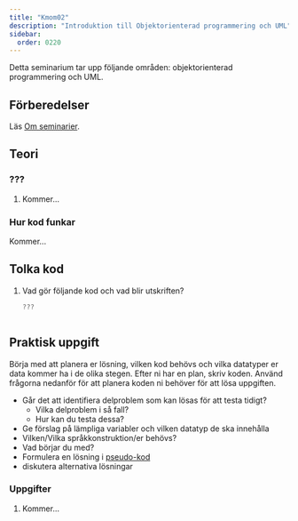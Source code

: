 ```yaml
---
title: "Kmom02"
description: "Introduktion till Objektorienterad programmering och UML"
sidebar:
  order: 0220
---
```



Detta seminarium tar upp följande områden: objektorienterad programmering och UML.

## Förberedelser

Läs [Om seminarier](../).

## <Icon name="open-book" class="inline-icon" label="Interpret code" /> Teori

### ???

1. Kommer...


### Hur kod funkar

Kommer...

## <Icon name="open-book" class="inline-icon" label="Interpret code" /> Tolka kod

1. Vad gör följande kod och vad blir utskriften?  
    ```csharp
    ???
    ```

    ```

## <Icon name="seti:csharp" class="inline-icon" label="Write code" /> Praktisk uppgift

Börja med att planera er lösning, vilken kod behövs och vilka datatyper er data kommer ha i de olika stegen. Efter ni har en plan, skriv koden. Använd frågorna nedanför för att planera koden ni behöver för att lösa uppgiften.

- Går det att identifiera delproblem som kan lösas för att testa tidigt?
  - Vilka delproblem i så fall?
  - Hur kan du testa dessa?
- Ge förslag på lämpliga variabler och vilken datatyp de ska innehålla
- Vilken/Vilka språkkonstruktion/er behövs?
- Vad börjar du med?
- Formulera en lösning i [pseudo-kod](https://sv.wikipedia.org/wiki/Pseudokod)
- diskutera alternativa lösningar

### Uppgifter

1. Kommer...
